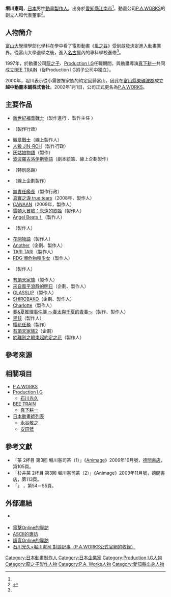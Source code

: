 {{noteTA|G1=Anime}}
{{藝人
|前綴尊稱 = 
|姓名 = 堀川憲司
|後綴尊稱 = 
|類型 = 製作人
|圖片 = 
|圖片尺寸 = 
|補正 = 
|圖片替代 = 
|圖片簡介 = 
|本名 = 
|外文名 = 
|外文 = 
|羅馬拼音 = 
|英文名 = 
|暱稱 = 
|其他藝名 = 
|國籍 = 
|民族 = 
|籍貫 = 
|出生名 = 
|出生日期 = {{Birth date and age|1965|5|5}}
|出生地點 = {{JPN}}[[愛知縣|愛知縣]][[江南市|江南市]]
|逝世日期 = 
|逝世地點 = 
|死因 = 
|墓地 = 
|墓地坐標 = 
|職業 = [[製作人|製作人]]<br />[[實業家|實業家]]
|語言 = 
|教育程度 = 
|母校 = 
|宗教信仰 = 
|配偶 = 
|兒女 = 
|父母 = 
|親屬 = 
|音樂類型 = 
|演奏樂器 = 
|出道地點 = 
|出道日期 = 
|出道作 = 
|代表作 = '''電視動畫'''<br />『[[真實之淚_true_tears_(動畫)|真實之淚 true tears]]』（製作人）<br />『[[Angel_Beats!|Angel Beats！]]』（製作人）<br />『[[花開物語|花開物語]]』（製作人）<br />『[[Another|Another]]』（企劃、製作人）<br />『[[TARI_TARI|TARI TARI]]』（製作人）<br />『[[來自風平浪靜的明天|來自風平浪靜的明日]]』（企劃、製作人）<br />『[[GLASSLIP|GLASSLIP]]』（製作人）<br />『[[SHIROBAKO|SHIROBAKO]]』（企劃、製作人）<br />『[[Charlotte_(動畫)|Charlotte]]』（製作人）<hr />'''電影動畫'''<br />『[[花開物語#劇場版|劇場版 花開物語 HOME SWEET HOME]]』（製作人）<br />等
|著名角色 = 
|活躍年代 = 
|唱片公司 = 
|經紀公司 = 
|簽名 = 
|簽名大小 = 
|簽名替代 = 
|網站 = 
|相關團體 = 
|module = 
|module2 = 
|module3 = 
|module4 = 
|module5 = 
|module6 = 
|IMDb = 
|現任成員 = 
|過往成員 = 
|著名樂器 = 
|academyawards = 
|cannesfilmawards = 
|afiawards = 
|arielaward = 
|baftaawards = 
|cesarawards = 
|emmyawards = 
|filmfareawards = 
|geminiawards = 
|goldenglobeawards = 
|goldenraspberryawards = 
|goyaawards = 
|grammyawards = 
|hongkongfilmawards = 
|olivierawards = 
|iftaawards = 
|imageaward = 
|nationalfilmawards = 
|sagawards = 
|tonyawards = 
|goldenbauhiniaawards = 
|hkfcsawards = 
|asianfilmawards = 
|goldenhorseawards = 
|huabiaoawards = 
|goldenroosterawards = 
|hundredflowersawards = 
|goldeneagleawards = 
|flyingapsarasawards = 
|rthktop10goldsongsawards = 
|goldenmelodyawards = 
|mtvasiaawards = 
|ntsawards = 
|chinamusicawards = 
|goldenbellawards = 
|tvbanniversaryawards = 
|magnoliaawards = 
|asiantvawards = 
|rainbowawards = 
|tokyofilmawards = 
|yokohamafilmawards = 
|japanacademyawards = 
|japanesefilmcreticsawards = 
|mainichifilmawards = 
|blueribbonawards = 
|hochifilmawards = 
|kinemajunpotop10awards = 
|grandbellawards = 
|bluedragonfilmawards = 
|paeksangartsawards = 
|獎項 = 
}}
{{japanese|japanese=堀川 憲司|kana=ほりかわ けんじ|romaji=Horikawa Kenji}}
'''堀川憲司'''{{BD|1965年|5月5日<ref name="eat-pro">{{Cite web|url=http://eatx.bp-musashi.jp/eoc08/index.html|title=【特別講師資歷簡介】eAT 製作人塾受講者募集|publisher=[[KADOKAWA|KADOKAWA]]|date=2008-12-16|accessdate=2017-03-11|language=ja|archive-url=https://web.archive.org/web/20160304074139/http://eatx.bp-musashi.jp/eoc08/index.html|archive-date=2016-03-04|dead-url=yes}}</ref><ref name="yomiuri20130306">小間井藍子「popstyle vol.340 ALL ABOUT 堀川憲司」《讀賣新聞》晚報2013年3月6日版，第6－7頁。</ref>||}}，[[日本|日本]]男性[[動畫|動畫]][[執行製作人|製作人]]。出身於[[愛知縣|愛知縣]][[江南市|江南市]]<ref name="yomiuri20130306" />。動畫公司[[P.A._Works|P.A.WORKS]]的創立人和代表董事<ref name="toyama">{{Cite web|url=http://artist-crew.net//voiceactor.html|script-title=ja:「とやま県民家庭の日」PRアニメ『マイの魔法と家庭の日』|publisher=[[富山縣|富山縣]]|date=2015-12-09|accessdate=2017-03-11|language=ja|archive-date=2018-08-26|archive-url=https://web.archive.org/web/20180826113412/http://artist-crew.net/voiceactor.html|dead-url=no}}</ref>。

== 人物簡介 ==
[[富山大學|富山大學]]理學部化學科在學中看了電影動畫《[[風之谷_(電影)|風之谷]]》受到啟發決定進入動畫業界。從富山大學退學之後，進入[[名古屋市|名古屋]]內的專科學校進修<ref name="yomiuri20130306" />。

1997年，於動畫公司[[龍之子製作公司|龍之子]]、[[Production_I.G|Production I.G]]任職期間，與動畫導演[[真下耕一|真下耕一]]共同成立[[BEE_TRAIN|BEE TRAIN]]（從Production I.G的子公司中獨立）。

2000年，堀川表示從小需要按家族的約定回歸富山，因此在[[富山縣|富山縣]][[東礪波郡|東礪波郡]]{{link-ja|城端町|城端町}}成立'''越中動畫本鋪株式會社'''。2002年1月1日，公司正式更名為[[P.A._Works|P.A.WORKS]]。

== 主要作品 ==
* [[新世紀福音戰士|新世紀福音戰士]]（製作進行<!--第17話-->、製作主任<!--第18話以後-->）
* {{lang|ja|{{link-ja|ドッカン！ロボ天どん|ドッカン!ロボ天どん}}}}（製作行政）
* [[徽章戰士|徽章戰士]]（線上製作人）
* [[人狼_JIN-ROH|人狼 JIN-ROH]]（製作行政）
* [[灰姑娘物語|灰姑娘物語]]（製作）
* [[火龍小武士|波波羅古洛伊斯物語]]（劇本統籌、線上企劃製作）
* {{link-ja|Arc The Lad II|アークザラッドII}}（特別感謝）
* {{link-ja|WILD ARMS ～Twilight Venom～|ワイルドアームズ トワイライトヴェノム}}（線上企劃製作）
* [[無責任艦長|無責任艦長]]（製作行政）
* [[真實之淚_true_tears_(動畫)|真實之淚 true tears]]（2008年，製作人）
* [[CANAAN|CANAAN]]（2009年，製作人）
* [[雷頓大冒險：永遠的歌姬|雷頓大冒險：永遠的歌姬]]（製作人）
* [[Angel_Beats!|Angel Beats！]]（製作人）
* {{link-ja|小舞的魔法與家庭之日|マイの魔法と家庭の日}}（製作人）
* [[花開物語|花開物語]]（製作人）
* [[Another|Another]]（企劃、製作人）
* [[TARI_TARI|TARI TARI]]（製作人）
* [[RDG_瀕危物種少女|RDG 瀕危物種少女]]（製作人）
* {{link-ja|萬能蔬菜卜卜俠|万能野菜 ニンニンマン}}（製作人）
* [[有頂天家族|有頂天家族]]（製作人）
* [[來自風平浪靜的明天|來自風平浪靜的明日]]（企劃、製作人）
* [[GLASSLIP|GLASSLIP]]（製作人）
* [[白箱|SHIROBAKO]]（企劃、製作人）
* [[Charlotte_(動畫)|Charlotte]]（製作人）
* [[春&夏事件簿|春&夏推理事件簿 ～春太與千夏的青春～]]（製作、製作人）
* [[黑骸|黑骸]]（製作人）
* [[櫻花任務|櫻花任務]]（製作）
* [[有頂天家族|有頂天家族2]]（企劃）
* [[於離別之朝束起約定之花|於離別之朝束起約定之花]]（製作人）

== 參考來源 ==
{{reflist}}

== 相關項目 ==
* [[P.A._Works|P.A.WORKS]]
* [[Production_I.G|Production I.G]]
** [[石川光久|石川光久]]
* [[BEE_TRAIN|BEE TRAIN]]
** [[真下耕一|真下耕一]]
* [[日本動畫師列表|日本動畫師列表]]
** [[永谷敬之|永谷敬之]]
** [[安田猛_(角川集團)|安田猛]]

== 參考文獻 ==
*「{{link-ja|杉井儀三郎|杉井ギサブロー}}{{lang|ja|のアニメでお}}茶{{lang|ja|を}} 2杯目 第3回 堀川憲司{{lang|ja|さんとお}}茶（{{lang|ja|その}}1）」《[[Animage|Animage]]》2009年10月號，[[德間書店|德間書店]]，第105頁。
*「杉井{{lang|ja|ギサブロー}}{{lang|ja|のアニメでお}}茶{{lang|ja|を}} 2杯目 第3回 堀川憲司{{lang|ja|さんとお}}茶（{{lang|ja|その}}2）」《Animage》2009年11月號，德間書店，第113頁。
*「{{lang|ja|[https://web.archive.org/web/20120311084239/http://j-venture.smrj.go.jp/dl_files/jva2009-jirei.pdf 平成20年度 地域起業活動調査事業 事例報告書「未来を拓く起業家達の物語」]}}」 {{link-ja|中小企業基盤整備機構|中小企業基盤整備機構}}，第54－55頁。

== 外部連結 ==
* {{Twitter|horiken2000}} {{ja icon}}
* [http://dengekionline.com/elem/000/000/231/231407/ 電擊Online的專訪] {{Wayback|url=http://dengekionline.com/elem/000/000/231/231407/ |date=20201201050128 }} {{ja icon}}
* [http://ascii.jp/elem/000/000/646/646790/ ASCII的專訪] {{Wayback|url=http://ascii.jp/elem/000/000/646/646790/ |date=20200612233042 }} {{ja icon}}
* [http://blog.yomiuri.co.jp/popstyle/2013/03/post-40c9.html 讀賣Online的專訪] {{Wayback|url=http://blog.yomiuri.co.jp/popstyle/2013/03/post-40c9.html |date=20201201050116 }} {{ja icon}}
* [https://web.archive.org/web/20170531055431/http://www.pa-works.jp/anime/ishikawa/ 石川光久×堀川憲司 對談記事（P.A.WORKS公式官網的收錄）] {{ja icon}}

{{P.A. Works}}
{{DEFAULTSORT:Horikawa Kenji}}
[[Category:日本動畫制作人|Category:日本動畫制作人]]
[[Category:日本企業家|Category:日本企業家]]
[[Category:Production_I.G人物|Category:Production I.G人物]]
[[Category:龍之子製作人物|Category:龍之子製作人物]]
[[Category:P.A._Works人物|Category:P.A. Works人物]]
[[Category:愛知縣出身人物|Category:愛知縣出身人物]]